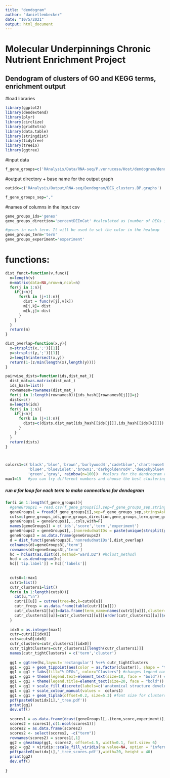 ```yaml
---
title: "dendogram"
author: "daniellembecker"
date: "10/5/2021"
output: html_document
---
```


# Molecular Underpinnings Chronic Nutrient Enrichment Project

## Dendogram of clusters of GO and KEGG terms, enrichment output

#load libraries
```r
library(ggplot2)
library(dendextend)
library(plyr)
library(circlize)
library(gridExtra)
library(data.table)
library(stringdist)
library(tidytree)
library(treeio)
library(ggtree)
```

#input data
```r
f_gene_groups=c('RAnalysis/Data/RNA-seq/P.verrucosa/Host/dendogram/dendogram_datasheet_DEG_BP.csv') 
```

#output directory + base name for the output graph
```r
outidx=c('RAnalysis/Output/RNA-seq/Dendogram/DEG_clusters.BP.graphs')

f_gene_groups_sep=","
```
 

#names of columns in the input csv
```r
gene_groups_ids='genes'
gene_groups_direction='percentDEInCat' #calculated as (number of DEGs in each GO/total nuber of genes in each GO)*100 _this is the percentage of differentially expressed 

#genes in each term. It will be used to set the color in the heatmap
gene_groups_term='term'
gene_groups_experiment='experiment'


```

# functions:

```r
dist_funct=function(v,func){
  n=length(v)
  m=matrix(data=NA,nrow=n,ncol=n)
  for(j in 1:n){
    if(j<n){
      for(k in (j+1):n){
        dist = func(v[j],v[k])
        m[j,k]= dist
        m[k,j]= dist
      }
    }
  }
  return(m)
}

dist_overlap=function(x,y){
  x=strsplit(x,';')[[1]]
  y=strsplit(y,';')[[1]]
  z=length(intersect(x,y))
  return(1-(z/min(length(x),length(y))))
}

pairwise_dists=function(ids,dist_mat_){
  dist_mat=as.matrix(dist_mat_)
  ids_hash=list()
  rownames0=rownames(dist_mat_)
  for(j in 1:length(rownames0)){ids_hash[[rownames0[j]]]=j}
  dists=c()
  n=length(ids)
  for(j in 1:n){
    if(j<n){
      for(k in (j+1):n){
        dists=c(dists,dist_mat[ids_hash[[ids[j]]],ids_hash[[ids[k]]]])
      }
    }
  }
  return(dists)
}



colors1=c('black','blue','brown','burlywood4','cadetblue','chartreuse4','chocolate3','chocolate4','coral3',
          'blue4','blueviolet','brown1','darkgoldenrod4','deepskyblue4','firebrick4','darkslategrey','purple','red',
          'green','gray', rainbow(n=100))  #colors for the dendrogram clusters
max1=15   #you can try different numbers and choose the best clustering 
```


##### run a for loop for each term to make connections for dendogram
```r
for(i in 1:length(f_gene_groups)){
  #geneGroups1 = read.csv(f_gene_groups[i],sep=f_gene_groups_sep,stringsAsFactors=F)
  geneGroups1 = fread(f_gene_groups[i],sep=f_gene_groups_sep,stringsAsFactors=F)
  cols=c(gene_groups_ids,gene_groups_direction,gene_groups_term,gene_groups_experiment)
  geneGroups1 = geneGroups1[,..cols,with=F]
  names(geneGroups1) = c('ids','score','term','experiment')
  geneGroups2 = geneGroups1[,.(nonredudnatIDs = paste(unique(strsplit(gsub("\\s+","",paste(ids,collapse=';'),perl=T)[[1]],";")[[1]]),collapse=";")),by=term]
  geneGroups3 = as.data.frame(geneGroups2)
  d = dist_funct(geneGroups3[,'nonredudnatIDs'],dist_overlap)
  colnames(d)=geneGroups3[,'term']
  rownames(d)=geneGroups3[,'term']
  hc = hclust(as.dist(d),method="ward.D2") #hclust_method)
  hcd = as.dendrogram(hc)
  hc[['tip.label']] = hc[['labels']]
  
  
  cuts0=1:max1
  cutr1=list()
  cutr_clusters1=list()
  for(u in 1:length(cuts0)){
    cat(u,"\n")
    cutr1[[u]] = cutree(tree=hc,k=cuts0[u])
    cutr_freqs = as.data.frame(table(cutr1[[u]]))
    cutr_clusters1[[u]]=data.frame(term_name=names(cutr1[[u]]),cluster=cutr1[[u]])
    cutr_clusters1[[u]]=cutr_clusters1[[u]][order(cutr_clusters1[[u]]$cluster),]
  }
  
  idx0 = as.integer(max1)
  cutr=cutr1[[idx0]]
  cuts=cuts0[idx0]
  cutr_clusters=cutr_clusters1[[idx0]]
  cutr_tightClusters=cutr_clusters1[[length(cutr_clusters1)]]
  names(cutr_tightClusters) = c('term','cluster')
  
  gg1 = ggtree(hc,layout='rectangular') %<+% cutr_tightClusters 
  gg1 = gg1 + geom_tippoint(aes(color = as.factor(cluster)), shape = "triangle", size = 6)
  gg1 = gg1 + labs(fill="% DEGs", color="Clusters") #changes legend names
  gg1 = gg1 + theme(legend.text=element_text(size=18, face = "bold")) #edits legend component labels font size
  gg1 = gg1 + theme(legend.title=element_text(size=20, face = "bold"))
  gg1 = gg1 + scale_fill_discrete(labels=c('anatomical structure development', 'signaling', 'transmembrane transport', 'vesicle-mediated transport', ''))
  gg1 = gg1 + scale_colour_manual(values =  colors1)
  gg1 = gg1 + geom_tiplab(offset=0.2, size=5.3) #font size for clusters,aes(color=as.factor(cluster)))
  pdf(paste0(outidx[i],'_tree.pdf'))
  print(gg1)
  dev.off()
  
  scores1 = as.data.frame(dcast(geneGroups1[,.(term,score,experiment)], term ~ experiment,value.var='score',mean),stringsAsFactors=F)
  scores2 = scores1[,c(1:ncol(scores1))]
  scores2 = as.data.frame(scores2)
  scores2 <- select(scores2, -c("term"))
  rownames(scores2) = scores1[,1]
  gg2 = gheatmap(gg1, scores2, offset=4.5, width=0.1, font.size= 6) 
  gg2 = gg2 + viridis::scale_fill_viridis(na.value=NA, option = "inferno")
  pdf(paste0(outidx[i],'_tree_scores.pdf'),width=20, height = 40)
  print(gg2)
  dev.off()
 
}

```



